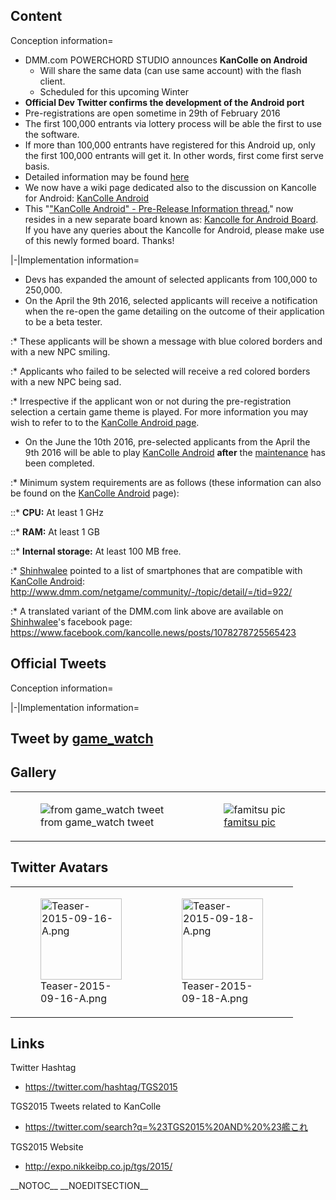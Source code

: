 ==Content==
<tabber>Conception information=
* DMM.com POWERCHORD STUDIO announces '''KanColle on Android''' 
** Will share the same data (can use same account) with the flash client.
** Scheduled for this upcoming Winter
* '''Official Dev Twitter confirms the development of the Android port'''
* Pre-registrations are open sometime in 29th of February 2016 
* The first 100,000 entrants via lottery process will be able the first to use the software.
* If more than 100,000 entrants have registered for this Android up, only the first 100,000 entrants will get it. In other words, first come first serve basis.
* Detailed information may be found [https://www.facebook.com/kancolle.death.usagi/posts/1011411035585526 here]
* We now have a wiki page dedicated also to the discussion on Kancolle for Android: [[KanColle Android]]
* This "[[Thread:332483|"KanColle Android" - Pre-Release Information thread.]]" now resides in a new separate board known as: [[Board:Kancolle for Android|Kancolle for Android Board]]. If you have any queries about the Kancolle for Android, please make use of this newly formed board. Thanks!

|-|Implementation information=
* Devs has expanded the amount of selected applicants from 100,000 to 250,000.
* On the April the 9th 2016, selected applicants will receive a notification when the re-open the game detailing on the outcome of their application to be a beta tester. 
:* These applicants will be shown a message with blue colored borders and with a new NPC smiling. 
:* Applicants who failed to be selected will receive a red colored borders with a new NPC being sad.
:* Irrespective if the applicant won or not during the pre-registration selection a certain game theme is played. For more information you may wish to refer to to the [[KanColle Android|KanColle Android page]].
* On the June the 10th 2016, pre-selected applicants from the April the 9th 2016 will be able to play [[KanColle Android]] '''after''' the [[Thread:451016|maintenance]] has been completed.
:* Minimum system requirements are as follows (these information can also be found on the [[KanColle Android]] page):
::* '''CPU:''' At least 1 GHz
::* '''RAM:''' At least 1 GB
::* '''Internal storage:''' At least 100 MB free.
:* [[User:Shinhwalee|Shinhwalee]] pointed to a list of smartphones that are compatible with [[KanColle Android]]: http://www.dmm.com/netgame/community/-/topic/detail/=/tid=922/
:* A translated variant of the DMM.com link above are available on [[User:Shinhwalee|Shinhwalee]]'s facebook page: https://www.facebook.com/kancolle.news/posts/1078278725565423
</tabber>

==Official Tweets==
<tabber>Conception information=
{{MultiTweet
|MultiTweetID = preUpdate
|color = #ace
|title = Pre Update

|link01 = https://twitter.com/KanColle_STAFF/status/644674266563129345
|EN01 = Tomorrow at TCG2015 which is open to public, Kancolle will be participating in the DMM POWERCHORD STUDIO Booth. The mini theater which is set there is "Harusame and Yuudachi preparing to sortie TGS participation remembrance Clear Folder". Thank you for coming to TGS!
|JP01 = 明日より一般公開のTGS2015、DMM POWERCHORD STUDIOさんのブースに、「艦これ」も参加させて頂いています。同特設ミニシアターは「春雨＆夕立の出撃準備TGSご来場記念ささやかなクリアファイル」のお土産付です。TGSでも、どうぞよろしくお願い致します！
|TL01 = TL: [https://www.facebook.com/ChinjufuChan/posts/1029227820431451 ChinjufuChan]

|link02 = https://twitter.com/KanColle_STAFF/status/645049515074977792
|EN02 = As has been announced at TGS 2015 which is taking place right now, at the "KanColle" executive naval base, the development of a "KanColle" for Android is progressing. The data will be shared with the PC browser version, so you can command and administrate your fleet on your PC at home and your smart phone when out. The preparations are currently ongoing.
|JP02 = 現在開催中のTGS2015で発表されましたが、現在「艦これ」運営鎮守府では、「艦これ」のAndroid対応版の開発を進めています。データはPCブラウザ版と共有で、ご自宅ではPC、外出先ではスマホで艦隊指揮/運営を展開して頂けるよう、現在準備を進めています。
|TL02 = [[User:Nanamin|Nanamin]]

|link03 = https://twitter.com/KanColle_STAFF/status/693961831895859200
|EN03 = Currently the Kancolle team is preparing the collaboration with convenience stores. The first wave of collaboration will feature new official items with Aganos wearing casuals and uniform of Kashima at work. Also we are currently working on the development of official android version. We will be releasing more information as well as pre-release announcements this winter.
|JP03 = 現在「艦これ」鎮守府では、コンビニさんと展開するコラボ準備を進めています。同第一弾展開では、阿賀野型四姉妹の冬の私服姿や働く練習巡洋艦の制服姿などの新作公式アイテムを投入予定です。また、公式android版の開発も進めています。今冬中に同続報と先行ご案内を開始予定です。
|TL03 = [[User:Rephira|Rephira]]


|link04 = https://twitter.com/KanColle_STAFF/status/699390224682524672
|EN04 = KanColle Android is currently under development. The Devs are currently cooperating with DMM in order to link your account's data on browser version into the Android version so that you play on one same account on PC and Android respectively. '''The Devs will be taking pre-registration for the Android version LATE FEBRUARY'''
|JP04 = 現在「艦これ」鎮守府では、「艦これ」公式【android版】の開発/投入準備を進めています。現在の全ての艦娘データを引き継ぎ、外出先ではスマホ で、ご自宅ではPCで…といった艦隊運営が可能です。投入タイミングはDMMさんと調整中です。今月下旬に先行登録を開始予定です。
|TL04 = [[User:Shinhwalee|Shinhwalee]]

|link05 = https://twitter.com/KanColle_STAFF/status/699761698438184960
|JP05 = 現在「艦これ」鎮守府では、「艦これ」公式【android版】の開発/投入準備を進めています。艦娘/艦隊データを連動し、外出先ではスマホ＆ご自宅ではPCで…といった艦隊運営が可能となる予定です。投入タイミングはDMMさんと調整中です。今月下旬に先行登録を開始予定です。
|EN05 = Currently at the "KanColle" naval base, the "KanColle" [Android Version]'s development and preparations for release are continuing. Ship girl and fleet data will be linked and the ability to administrate fleets on PC while at home and on a smartphone while outside will be possible. The timing of its release is being finalized with DMM. We plan to have advance registrations in the latter third of this month.
|TL05 = [[User:Nanamin|Nanamin]]

|link06 = https://twitter.com/KanColle_STAFF/status/701220840830955521
|JP06 = 現在「艦これ」鎮守府では、「艦これ」公式【android版】の開発/投入準備を進めています。艦娘/艦隊データを連動し、PC＆スマホ連携による艦隊運営が可能となる予定です。投入タイミングはDMMさんと調整中です。【2/29(月)】より提督の皆さんに先行登録開始予定です。
|EN06 = Currently at the "KanColle" naval base, the "KanColle" [Android Version]'s development and preparations for release are continuing. Ship girl and fleet data will be linked and the ability to administrate fleets on PC while at home and on a smartphone while outside will be possible. The timing of its release is being finalized with DMM. We plan to have advance registrations available for all admirals starting on February 29 (Monday).
|TL06 = [[User:Nanamin|Nanamin]]

|link07 = https://twitter.com/KanColle_STAFF/status/701930629085040640
|JP07 = 現在「艦これ」鎮守府では、「艦これ」公式【android版】の開発/投入準備を進めています。ご自宅ではPC、外出中はスマホで…といった艦隊運用が可能となる予定です。投入タイミングはDMMさんと調整中です。【2/29(月)】より提督の皆さん対象の先行登録を開始予定です！
|EN07 = Currently at the "KanColle" naval base, the "KanColle" [Android Version]'s development and preparations for release are continuing. Ship girl and fleet data will be linked and the ability to administrate fleets on PC while at home and on a smartphone while outside will be possible. The timing of its release is being finalized with DMM. We plan to have advance registrations available for all admirals starting on February 29 (Monday).
|TL07 = [[User:Nanamin|Nanamin]]

|link08 = https://twitter.com/KanColle_STAFF/status/702292491714715649
|JP08 = 現在「艦これ」鎮守府では、「艦これ」公式【android版】の開発/投入準備を進めています。投入タイミングはDMMさんと調整中です。【2/29(月)】実施予定の次回メンテナンス＆アップデート以降、提督の皆さんを対象とした公式【android版】先行登録を開始予定です！
|EN08 = Currently at the "KanColle" naval base, the "KanColle" [Android Version]'s development and preparations for release are continuing. The timing of its release is being finalized with DMM. After the maintenance and update scheduled for February 29 (Monday), advance registration for all admirals for the "Android Version" will begin!
|TL08 = [[User:Nanamin|Nanamin]]

|link09 = https://twitter.com/KanColle_STAFF/status/699390224682524672
|JP09 = 現在「艦これ」鎮守府では、「艦これ」公式【android版】の開発/投入準備を進めています。現在の全ての艦娘データを引き継ぎ、外出先ではスマホで、ご自宅ではPCで…といった艦隊運営が可能です。投入タイミングはDMMさんと調整中です。今月下旬に先行登録を開始予定です。
|EN09 = Kancolle official 'Android version' is currently in the development/deployment preparation phase in the Kancolle Naval District. Carrying over all existing kanmusu data, playing via smartphone when you're outside, and PC when you're at home... such fleet operations will be made possible. We are currently in discussion with DMM regarding the deployment timing. Pre-registration will be scheduled to start at the end of this month (anytime during the last 10 days of the month).
|TL09 = [[User:Kudaranaiyo|Kudaranaiyo]]

|link10 = https://twitter.com/KanColle_STAFF/status/702653897467232257
|JP10 = 現在「艦これ」鎮守府では、「艦これ」公式【android版】の開発/投入準備を進めています。投入タイミングはDMMさんと最終調整中です。【2/29(月)】実施予定のメンテナンス＆アップデートより、提督の皆さんを対象とした公式【android版】先行登録を開始予定です！
|EN10 =  
|TL10 = 

|link11 = https://twitter.com/KanColle_STAFF/status/703017987498909696
|JP11 = 現在「艦これ」鎮守府では、公式【android版】の開発及び投入準備を進めています。同投入タイミングはDMMさんと最終調整中です。週明け【2/29(月)】実施予定のアップデート以降、提督の皆さんを対象とした公式【android版】の先行登録を開始させて頂く予定です。
|EN11 =  
|TL11 = 

|link12 = https://twitter.com/KanColle_STAFF/status/703394997446402048
|JP12 = 現在「艦これ」鎮守府では、公式【android版】の開発及び投入準備を進めています。同投入タイミングはDMMさんと最終調整中です。明後日【2/29(月)】実施予定のアップデート以降、提督の皆さんを対象とした公式【android版】の先行登録を開始させて頂く予定です。
|EN12 =  
|TL12 = 

|link13 = https://twitter.com/KanColle_STAFF/status/703761461789589504
|JP13 = 明日【2/29(月)】実施予定のメンテナンス＆アップデート以降、現在投入準備中の「艦これ」公式【android版】への先行登録を開始させて頂く予定です。先行登録は次々回メンテまで実施、抽選で十万名規模で先行運用開始予定です。同投入タイミングはDMMさんと最終調整中です。
|EN13 =  
|TL13 = 

|link14 = https://twitter.com/KanColle_STAFF/status/704823086030278657
|JP14 = 現在「艦これ」運営鎮守府では公式【android版】の開発/投入準備を進めています。先行登録を次回メンテナンスまで実施中です。android版先行運用をご希望の提督方は、母港に期間限定設営された登録レバーでご登録ください。※同投入タイミングはDMMさんと最終調整中です。
|EN14 =  
|TL14 = 

|link15 = https://twitter.com/KanColle_STAFF/status/705931714602803201
|JP15 = 現在「艦これ」運営鎮守府では公式【android版】の開発/投入準備を進めています。先行登録を来週【3/11(金)】実施予定の次回メンテナンスまで受付中です。android版先行運用をご希望の提督方は、同登録をお願い致します。※投入タイミングは、DMMさんと調整中です。
|EN15 =  
|TL15 = 

|link16 = https://twitter.com/KanColle_STAFF/status/707001641329758208
|JP16 = 現在「艦これ」運営鎮守府では公式【android版】の開発/投入準備を進めています。先行登録は今週【3/11(金)】実施の次回メンテ突入時まで受付中です。android版先行運用ご希望の提督方は、母港より登録をお願い致します！※投入タイミングは、DMMさんと調整中です。
|EN16 =  
|TL16 = 

|link17 = https://twitter.com/KanColle_STAFF/status/707358368260685824
|JP17 = 現在「艦これ」運営鎮守府では公式【android版】の開発/投入準備を進めています。明後日【3/11(金) 11:00】実施予定の次回メンテ突入時まで先行登録受付中です。同先行運用ご希望の提督方は母港より登録をお願い致します！※投入タイミングは、DMMさんと調整中です。
|EN17 =  
|TL17 = 

|link18 = https://twitter.com/KanColle_STAFF/status/707727847956197377
|JP18 = 現在「艦これ」運営鎮守府では公式【android版】の開発/投入準備を進めています。先行登録は、明日【3/11(金) 11:00】実施予定の次回メンテ突入時迄です！同先行運用ご希望の提督方は母港より登録をお願い致します。※投入タイミングはDMMさんらと最終調整中です。
|EN18 =  
|TL18 = 

|link19 = https://twitter.com/KanColle_STAFF/status/708078604823826433
|JP19 = 現在受付中の「艦これ」公式【android版】の先行登録申し込みは、本日【3/11(金) 11:00】実施予定の次回メンテナンス突入時迄です。先行運用ご希望の提督方は、母港より締切前に「登録」をお願い致します。同先行運用の当落は次々回メンテナンス後にお伝えする予定です。
|EN19 =  
|TL19 = 

|link20 = https://twitter.com/KanColle_STAFF/status/708232375197511682
|JP20 = 【android版】先行登録締切
沢山の提督の皆さん、ご登録ありがとうございました！抽選の上、次回メンテナンス後に登録をお知らせ致します。※本件は先行運用分です。本稼働の際は、全ての希望する提督の皆さんが【android版】艦隊運用可能となります。
|EN20 =  
|TL20 = 
}}

|-|Implementation information=
{{MultiTweet
|MultiTweetID = Update
|color = #ace
|title = Update

|link01 = https://twitter.com/KanColle_STAFF/status/715818393950109696
|JP01 = 【android先行登録にお申込み頂いた提督の皆さんへ】 1/2
多数の先行登録へのお申込み、ありがとうございました。データ集計及び抽選作業を行っておりますが、予定の10万名様枠では大きく不足する状況のため、25万名様規模の枠に現在拡張作業を行っています。
|EN01 =  
|TL01 = 

|link02 = https://twitter.com/KanColle_STAFF/status/715819362200985600
|JP02 = 【android先行登録にお申込み頂いた提督の皆さんへ】 2/2
先行登録当落の発表は、本メンテナンス後の母港において、【来週後半】以降にお知らせできる予定です。※母港での先行登録時と同じ箇所より、当落お知らせ画面に遷移可能となります。お待たせして申し訳ありません。
|EN02 =  
|TL02 = 

|link03 = https://twitter.com/KanColle_STAFF/status/717875133281488896
|JP03 = 現在「艦これ」運営鎮守府では、【android先行運用】の準備を進めています。まず、先行登録頂いた皆さんの中から抽選で25万名様規模の先行運用枠を準備中です。お待たせして申し訳ありません。今週【4/9(土)】に同当選の提督方に各母港にてお知らせできる予定です。
|EN03 =  
|TL03 = 

|link04 = https://twitter.com/KanColle_STAFF/status/718613810005716993
|JP04 = 【android版先行登録】に多数のお申込み、ありがとうございました。当初の予定より同当選枠を拡張し、25万名様規模の先行運用枠をご用意しています。本日夜以降、それぞれの母港にて先行登録頂いた皆さんに抽選結果のご連絡をさせて頂く予定です。 
|EN04 =  
|TL04 = 

|link05 = https://twitter.com/KanColle_STAFF/status/718737293280808960
|JP05 = 【android先行登録にお申込み頂いた提督の皆さんへ】 1/2
多数の先行登録へのお申込み、ありがとうございました。本日この後【20:30】前後より、25万名様規模の先行運用枠当選者の発表を、各母港にて実施させて頂く予定です。
|EN05 =  
|TL05 = 

|link06 = https://twitter.com/KanColle_STAFF/status/718738628701081600
|JP06 = 【android先行登録にお申込み頂いた提督の皆さんへ】 2/2
・登録された提督は【20:30】以降に再接続をお願いできますと幸いです。
・稼働開始タイミングは現在最終調整中です。
・本先行枠に当選されなかった場合でも、可能な限り早く同運用が可能となるように努めます。
|EN06 =  
|TL06 = 

|link07 = https://twitter.com/KanColle_STAFF/status/735994454360743937
|JP07 = 現在「艦これ」運営鎮守府では、公式【android版先行運用】の準備を進めています。詳細情報は、追ってお知らせしてまいります。最初期は同先行運用ご登録&当選の提督方が対象ですが、可能な限り早い同運用枠を拡張と整備に務めます。
|EN07 =  
|TL07 = 

|link08 = https://twitter.com/KanColle_STAFF/status/736375046533308416
|JP08 = 現在「艦これ」運営鎮守府では、公式【android版先行運用】の準備を進めています。先行運用版を【6/10(金)】実施のアップデートで投入予定です。詳細情報は、追ってお知らせしてまいります。最初期は先行運用ご当選の提督方が対象ですが、可能な限り早い運用枠拡張に努めます。
|EN08 =  
|TL08 = 

|link09 = https://twitter.com/KanColle_STAFF/status/736736130515632128
|JP09 = 現在「艦これ」運営鎮守府では、公式【android版先行運用】の準備を進めています。先行運用版を【6/10(金)】実施アップデートで投入予定です。詳細情報は、追ってお知らせ致します。最初期は先行運用登録済&ご当選の提督方が対象ですが、可能な限り早い運用枠拡張に努めます。
|EN09 =  
|TL09 = 

|link10 = https://twitter.com/KanColle_STAFF/status/738171179228221442
|JP10 = 現在「艦これ」運営鎮守府では、公式【android版先行運用】の準備を進めています。先行運用版を今月【6/10(金)】実施アップデートで投入予定です。推奨環境等の詳細情報は、近日中にお知らせ致します。最初期は先行運用登録済&ご当選された提督方の先行試験運用となります。
|EN10 =  
|TL10 = 

|link11 = https://twitter.com/KanColle_STAFF/status/738906094873939968
|JP11 = ヒトマルサンマル。提督の皆さん、おはようございます！

今日は土曜日！六月水無月はじめての週末です。現在「艦これ」運営鎮守府では、公式android版、先行運用の準備を進めています。今週末も頑張ってまいりましょう！
|EN11 =  
|TL11 = 

|link12 = https://twitter.com/KanColle_STAFF/status/738906889954594817
|JP12 = 現在「艦これ」運営鎮守府では、公式【android版先行運用】の準備を進めています。先行運用版を今月【6/10(金)】実施アップデートで投入予定です。最初期は先行運用登録済&ご当選された提督方の先行試験運用となります。可能な限り早く、同運用枠を拡大できるよう努めます。
|EN12 =  
|TL12 = 

|link13 = https://twitter.com/KanColle_STAFF/status/739268894607605760
|JP13 = 現在「艦これ」運営鎮守府では、【6/10(金)】投入予定の公式【Android版先行運用】の準備を進めています。最初期は、先行運用登録済&ご当選された提督方の先行試験運用です。可能な限り早く同運用枠を拡大し、同環境を希望する提督方にご提供できるよう努めます。
|EN13 =  
|TL13 = 

|link14 = https://twitter.com/KanColle_STAFF/status/739269147276632064
|JP14 = 現在準備中の「艦これ」公式Android先行運用版は、下記動作環境を予定しています。<br>
【推奨環境】<br>
OS : スマートフォン Android 4.4以上<br>
CPU : 1GHz以上<br>
メモリ : 1GB以上<br>
本体空き容量 : 100MB以上<br>
※後述の補足事項があります。
|EN14 =  
|TL14 = 

|link15 = https://twitter.com/KanColle_STAFF/status/739269423333154816
|JP15 = 「艦これ」公式Android先行運用版の補足事項<br>
※先行試験運用です。<br>
※前記条件を満たしていても、機種によっては対応していない場合もあります。<br>
※個別の対応機種詳細については、DMMゲームストアHP及び公式コミュニティ「運営鎮守府からのお知らせ」で後日ご案内予定です。
|EN15 =  
|TL15 = 

|link16 = https://twitter.com/KanColle_STAFF/status/739616340026089472
|JP16 = 次回の「艦これ」稼働全サーバ群共通メンテナンス＆アップデートは、今週【6/10(金)】に実施させて頂く予定です。同メンテナンスに伴うアップデートでは、公式【Android版先行運用版】を投入予定です。※最初期は、先行運用登録済&ご当選された提督方の先行試験運用です。
|EN16 =  
|TL16 = 

|link17 = https://twitter.com/KanColle_STAFF/status/739977844088938496
|JP17 = マルキューサンマル。提督の皆さん、おはようございます！

今日は火曜日！水無月六月も七日目となりました。現在「艦これ」運営鎮守府では、今週6/10(金)投入予定の公式【Android版先行運用版】の準備を進めています。本日も元気に頑張ってまいりましょう！
|EN17 =  
|TL17 = 

|link18 = https://twitter.com/KanColle_STAFF/status/740342172109545473
|JP18 = 明後日【6/10(金)】実施予定の「艦これ」稼働全サーバ群共通メンテナンス＆アップデートでは、公式【Android版先行運用版】の実装(最初期は先行運用登録済&同運用にご当選された提督の先行試験運用となります)、及び数隻の艦娘【梅雨mode】の追加実装を予定しています
|EN18 =  
|TL18 = 

|link19 = https://twitter.com/KanColle_STAFF/status/740702608210305024
|JP19 = マルキューサンマル。提督の皆さん、おはようございます！

今日は木曜日！明日実施の「艦これ」稼働全サーバ群共通メンテナンス＆アップデート完了後、先行運用登録済&同運用にご当選された提督方へのAndroid版先行試験運用が開始される予定です。本日も頑張ってまいりましょう！
|EN19 =  
|TL19 = 

|link20 = https://twitter.com/KanColle_STAFF/status/740703531947020288
|JP20 = 明日【6/10(金) AM:11:00】より、「艦これ」稼働全サーバ群は、メンテナンス＆アップデートを実施させて頂く予定です。作業完了は同日【19:00】を予定しています。提督の皆さん、お手数をお掛けして恐縮です。ご協力お願いできますと幸いです。
|EN20 =  
|TL20 = 

|link21 = https://twitter.com/KanColle_STAFF/status/740832553515552768
|JP21 =  今月先行試験運用実施予定の「艦これ」公式【Android先行運用版】の機種別の動作確認情報について、公式コミュニティ「運営鎮守府からのお知らせ」でご案内を開始致しました。<br>
※同動作確認は6月上旬現在のものです。<br>
※本運用時には改めて最新の対応情報をお知らせ致します。
|EN21 = We gonna give device compatibility through official community <br>
※The info will be newest as of the 1st week of June<br>
※We gonna update when we go into full implementation
|TL21 = Rough: [[User:Rephira|Rephira]]

|link22 = https://twitter.com/KanColle_STAFF/status/740833024535855104
|JP22 = 「艦これ」公式Android先行運用版は、下記環境を予定しています。<br>
【推奨環境】<br>
OS : スマートフォン Android 4.4以上<br>
CPU : 1GHz以上<br>
メモリ : 1GB以上<br>
本体空き容量 : 100MB以上<br>
明日メンテ完了後より、先行試験運用開始予定です。
|EN22 =  
|TL22 = 

|link23 = https://twitter.com/KanColle_STAFF/status/741808932046278657
|JP23 = 「艦これ」運営鎮守府では、現在先行試験運用中の【Android先行運用版】のアップデート更新準備を進めています。今月中に同アップデート更新を実施させて頂く予定です。また、同タイミングで先行運用登録済の提督方の中から、先行運用当選枠の拡張も併せて実施予定です。
|EN23 =  
|TL23 = 

|link24 = 
|JP24 = 
|EN24 = 
|TL24 = 

|link25 = 
|JP25 = 
|EN25 = 
|TL25 = 

|link26 = 
|JP26 = 
|EN26 = 
|TL26 = 

|link27 = 
|JP27 = 
|EN27 = 
|TL27 = 

|link28 = 
|JP28 = 
|EN28 = 
|TL28 = 

|link29 = 
|JP29 = 
|EN29 = 
|TL29 = 

|link30 = 
|JP30 = 
|EN30 = 
|TL30 = 
}}
</tabber>

==Tweet by [https://twitter.com/game_watch game_watch]==
{{Tweet
|poster = [https://twitter.com/game_watch game_watch]
|link = https://twitter.com/game_watch/status/644329710382518272/
|EN = Kantai Collectiion -KanColle- Android edition have been decided for this winter with its data share with the browser edition! Announced from TGS2015 KanColle Threatre
|JP = 「艦隊これくしょん -艦これ-」、Android版を今冬配信決定データはブラウザ版と連動！ TGS2015「艦これ」シアター内で発表 http://t.co/r7ZsNAED8e
}}

==Gallery==
{|
|-
|[[File:CPEedSoUcAI0l1W.png|thumb|from game_watch tweet]]
|[[File:L_55fa30cf4be79.jpg|thumb|[http://www.famitsu.com/news/201509/17088796.html famitsu pic]]]
|
|}

==Twitter Avatars==
{| class="wikitable"
|-
| style="width:130px;" |[[File:Teaser-2015-09-16-A.png|130px]]
| style="width:130px;" |[[File:Teaser-2015-09-18-A.png|130px]]
|}

==Links==
Twitter Hashtag
*https://twitter.com/hashtag/TGS2015

TGS2015 Tweets related to KanColle
*https://twitter.com/search?q=%23TGS2015%20AND%20%23艦これ

TGS2015 Website
* http://expo.nikkeibp.co.jp/tgs/2015/

__NOTOC__ __NOEDITSECTION__<ac_metadata title="&quot;KanColle Android&quot; - Pre-Release Information thread." related_topics="General Discussion|Recent Updates" notify_everyone="1456721464" lastmove="1456743215"> </ac_metadata>